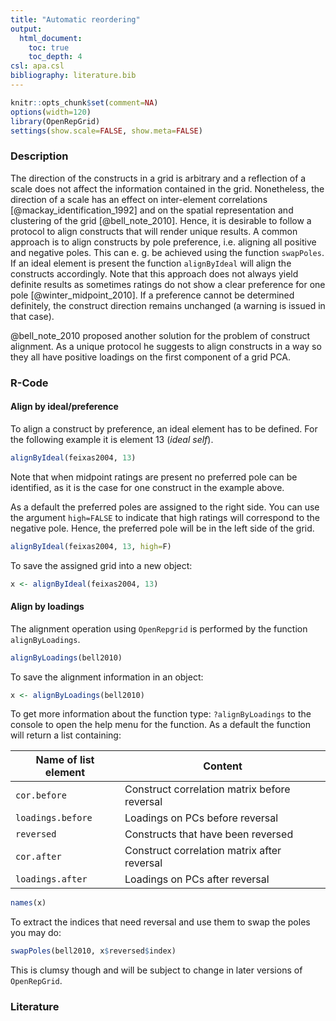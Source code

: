 ```yaml
---
title: "Automatic reordering"
output: 
  html_document:
    toc: true
    toc_depth: 4
csl: apa.csl
bibliography: literature.bib
---
```


```r
knitr::opts_chunk$set(comment=NA)
options(width=120)
library(OpenRepGrid)
settings(show.scale=FALSE, show.meta=FALSE)
```

### Description

The direction of the constructs in a grid is arbitrary and a reflection of a scale does not affect the information contained in the grid. Nonetheless, the direction of a scale has an effect on inter-element correlations [@mackay_identification_1992] and on the spatial representation and clustering of the grid [@bell_note_2010]. Hence, it is desirable to follow a protocol to align constructs that will render unique results. A common approach is to align constructs by pole preference, i.e. aligning all positive and negative poles. This can e. g. be achieved using the function `swapPoles`. If an ideal element is present the function `alignByIdeal` will align the constructs accordingly. Note that this approach does not always yield definite results as sometimes ratings do not show a clear preference for one pole [@winter_midpoint_2010]. If a preference cannot be determined definitely, the construct direction remains unchanged (a warning is issued in that case).

@bell_note_2010 proposed another solution for the problem of construct alignment. As a unique protocol he suggests to align constructs in a way so they all have positive loadings on the first component of a grid PCA.

### R-Code

#### Align by ideal/preference

To align a construct by preference, an ideal element has to be defined. For the following example it is element 13 (*ideal self*).

```r
alignByIdeal(feixas2004, 13) 
```

Note that when midpoint ratings are present no preferred pole can be identified, as it is the case for one construct in the example above.

As a default the preferred poles are assigned to the right side. You can use the argument `high=FALSE` to indicate that high ratings will correspond to the negative pole. Hence, the preferred pole will be in the left side of the grid.

```r
alignByIdeal(feixas2004, 13, high=F) 
```

To save the assigned grid into a new object:

```r
x <- alignByIdeal(feixas2004, 13) 
```


#### Align by loadings

The alignment operation using `OpenRepgrid` is performed by the function `alignByLoadings`. 

```r
alignByLoadings(bell2010)
```

To save the alignment information in an object:

```r
x <- alignByLoadings(bell2010)
```

To get more information about the function type: `?alignByLoadings` to the console to open the help menu for the function. As a default the function will return a list containing:

Name of list element | Content
----- | -------
`cor.before`  |  Construct correlation matrix before reversal
`loadings.before`   |  Loadings on PCs before reversal
`reversed` | Constructs that have been reversed
`cor.after` | Construct correlation matrix after reversal
`loadings.after`  | Loadings on PCs after reversal

```r
names(x)
```

To extract the indices that need reversal and use them to swap the poles you may do:

```r
swapPoles(bell2010, x$reversed$index)
```

This is clumsy though and will be subject to change in later versions of `OpenRepGrid`.


### Literature


